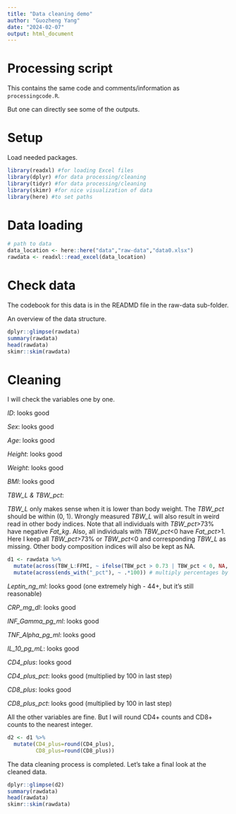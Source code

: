 ```yaml
---
title: "Data cleaning demo"
author: "Guozheng Yang"
date: "2024-02-07"
output: html_document
---
```



# Processing script

This contains the same code and comments/information as `processingcode.R`.

But one can directly see some of the outputs.

# Setup

Load needed packages. 

```r
library(readxl) #for loading Excel files
library(dplyr) #for data processing/cleaning
library(tidyr) #for data processing/cleaning
library(skimr) #for nice visualization of data 
library(here) #to set paths
```


# Data loading

```r
# path to data
data_location <- here::here("data","raw-data","data0.xlsx")
rawdata <- readxl::read_excel(data_location)
```


# Check data

The codebook for this data is in the READMD file in the raw-data sub-folder.

An overview of the data structure.

```r
dplyr::glimpse(rawdata)
summary(rawdata)
head(rawdata)
skimr::skim(rawdata)
```



# Cleaning

I will check the variables one by one. 

*ID*: looks good

*Sex*: looks good

*Age*: looks good

*Height*: looks good

*Weight*: looks good

*BMI*: looks good

*TBW_L & TBW_pct*:

*TBW_L* only makes sense when it is lower than body weight. 
The *TBW_pct* should be within (0, 1).
Wrongly measured *TBW_L* will also result in weird read in other body indices.
Note that all individuals with *TBW_pct*>73% have negative *Fat_kg*.
Also, all individuals with *TBW_pct*<0 have *Fat_pct*>1. 
Here I keep all *TBW_pct*>73% or *TBW_pct*<0 and corresponding *TBW_L* as missing.
Other body composition indices will also be kept as NA.

```r
d1 <- rawdata %>%
  mutate(across(TBW_L:FFMI, ~ ifelse(TBW_pct > 0.73 | TBW_pct < 0, NA, .))) %>%
  mutate(across(ends_with("_pct"), ~ .*100)) # multiply percentages by 100
```

*Leptin_ng_ml*: looks good (one extremely high - 44+, but it's still reasonable)

*CRP_mg_dl*: looks good

*INF_Gamma_pg_ml*: looks good

*TNF_Alpha_pg_ml*: looks good

*IL_10_pg_mL*: looks good

*CD4_plus*: looks good

*CD4_plus_pct*: looks good (multiplied by 100 in last step)

*CD8_plus*: looks good

*CD8_plus_pct*: looks good (multiplied by 100 in last step)

All the other variables are fine. But I will round CD4+ counts and CD8+ counts to the nearest integer. 

```r
d2 <- d1 %>%
  mutate(CD4_plus=round(CD4_plus),
         CD8_plus=round(CD8_plus))
```

The data cleaning process is completed. Let's take a final look at the cleaned data.

```r
dplyr::glimpse(d2)
summary(rawdata)
head(rawdata)
skimr::skim(rawdata)
```

